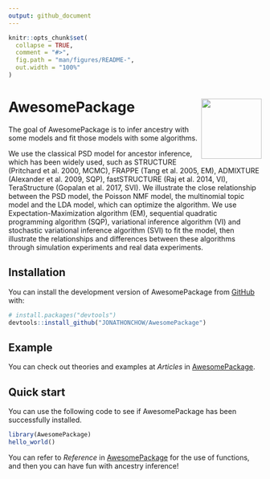 ```yaml
---
output: github_document
---
```


<!-- README.md is generated from README.Rmd. Please edit that file -->

```r
knitr::opts_chunk$set(
  collapse = TRUE,
  comment = "#>",
  fig.path = "man/figures/README-",
  out.width = "100%"
)
```

# AwesomePackage <img src="man/figures/logo_2.png" align="right" alt="" width="120" />

<!-- badges: start -->
<!-- badges: end -->

The goal of AwesomePackage is to infer ancestry with some models and fit those models with some algorithms.

We use the classical PSD model for ancestor inference, which has been widely used, such as STRUCTURE (Pritchard et al. 2000, MCMC), FRAPPE (Tang et al. 2005, EM), ADMIXTURE (Alexander et al. 2009, SQP), fastSTRUCTURE (Raj et al. 2014, VI), TeraStructure (Gopalan et al. 2017, SVI). We illustrate the close relationship between the PSD model, the Poisson NMF model, the multinomial topic model and the LDA model, which can optimize the algorithm. We use Expectation-Maximization algorithm (EM), sequential quadratic programming algorithm (SQP), variational inference algorithm (VI) and stochastic variational inference algorithm (SVI) to fit the model, then illustrate the relationships and differences between these algorithms through simulation experiments and real data experiments.

## Installation

You can install the development version of AwesomePackage from [GitHub](https://github.com/) with:

``` r
# install.packages("devtools")
devtools::install_github("JONATHONCHOW/AwesomePackage")
```

## Example

You can check out theories and examples at *Articles* in [AwesomePackage](https://jonathonchow.github.io/AwesomePackage/).

## Quick start

You can use the following code to see if AwesomePackage has been successfully installed.

```r
library(AwesomePackage)
hello_world()
```

You can refer to *Reference* in [AwesomePackage](https://jonathonchow.github.io/AwesomePackage/) for the use of functions, and then you can have fun with ancestry inference!

